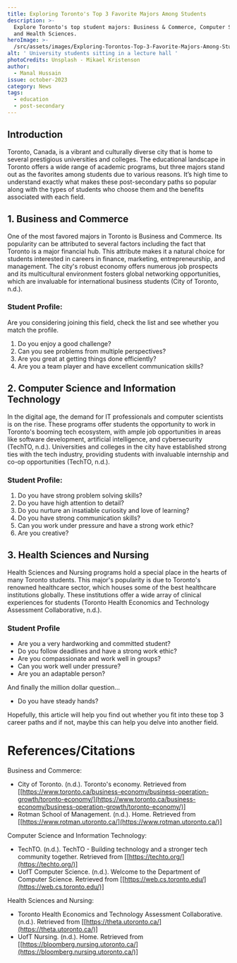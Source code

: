 ```yaml
---
title: Exploring Toronto's Top 3 Favorite Majors Among Students
description: >-
  Explore Toronto's top student majors: Business & Commerce, Computer Science,
  and Health Sciences.
heroImage: >-
  /src/assets/images/Exploring-Torontos-Top-3-Favorite-Majors-Among-Students/heroImage.jpg
alt: ' University students sitting in a lecture hall '
photoCredits: Unsplash - Mikael Kristenson
author:
  - Manal Hussain
issue: october-2023
category: News
tags:
  - education
  - post-secondary
---
```


## Introduction

Toronto, Canada, is a vibrant and culturally diverse city that is home to several prestigious universities and colleges. The educational landscape in Toronto offers a wide range of academic programs, but three majors stand out as the favorites among students due to various reasons. It’s high time to understand exactly what makes these post-secondary paths so popular along with the types of students who choose them and the benefits associated with each field.

## 1. Business and Commerce

One of the most favored majors in Toronto is Business and Commerce. Its popularity can be attributed to several factors including the fact that Toronto is a major financial hub. This attribute makes it a natural choice for students interested in careers in finance, marketing, entrepreneurship, and management. The city's robust economy offers numerous job prospects and its multicultural environment fosters global networking opportunities, which are invaluable for international business students (City of Toronto, n.d.).

### Student Profile:

Are you considering joining this field, check the list and see whether you match the profile.

1. Do you enjoy a good challenge?
2. Can you see problems from multiple perspectives?
3. Are you great at getting things done efficiently?
4. Are you a team player and have excellent communication skills?

## 2. Computer Science and Information Technology

In the digital age, the demand for IT professionals and computer scientists is on the rise. These programs offer students the opportunity to work in Toronto's booming tech ecosystem, with ample job opportunities in areas like software development, artificial intelligence, and cybersecurity (TechTO, n.d.). Universities and colleges in the city have established strong ties with the tech industry, providing students with invaluable internship and co-op opportunities (TechTO, n.d.).

### Student Profile:

1. Do you have strong problem solving skills?
2. Do you have high attention to detail?
3. Do you nurture an insatiable curiosity and love of learning?
4. Do you have strong communication skills?
5. Can you work under pressure and have a strong work ethic?
6. Are you creative?

## 3. Health Sciences and Nursing

Health Sciences and Nursing programs hold a special place in the hearts of many Toronto students. This major's popularity is due to Toronto's renowned healthcare sector, which houses some of the best healthcare institutions globally. These institutions offer a wide array of clinical experiences for students (Toronto Health Economics and Technology Assessment Collaborative, n.d.).

### Student Profile

- Are you a very hardworking and committed student?
- Do you follow deadlines and have a strong work ethic?
- Are you compassionate and work well in groups?
- Can you work well under pressure?
- Are you an adaptable person?

And finally the million dollar question…

- Do you have steady hands?

Hopefully, this article will help you find out whether you fit into these top 3 career paths and if not, maybe this can help you delve into another field.

# References/Citations

Business and Commerce:

- City of Toronto. (n.d.). Toronto's economy. Retrieved from \[[https://www.toronto.ca/business-economy/business-operation-growth/toronto-economy/](https://www.toronto.ca/business-economy/business-operation-growth/toronto-economy/)]
- Rotman School of Management. (n.d.). Home. Retrieved from \[[https://www.rotman.utoronto.ca/](https://www.rotman.utoronto.ca/)]

Computer Science and Information Technology:

- TechTO. (n.d.). TechTO - Building technology and a stronger tech community together. Retrieved from \[[https://techto.org/](https://techto.org/)]
- UofT Computer Science. (n.d.). Welcome to the Department of Computer Science. Retrieved from \[[https://web.cs.toronto.edu/](https://web.cs.toronto.edu/)]

Health Sciences and Nursing:

- Toronto Health Economics and Technology Assessment Collaborative. (n.d.). Retrieved from \[[https://theta.utoronto.ca/](https://theta.utoronto.ca/)]
- UofT Nursing. (n.d.). Home. Retrieved from \[[https://bloomberg.nursing.utoronto.ca/](https://bloomberg.nursing.utoronto.ca/)]
